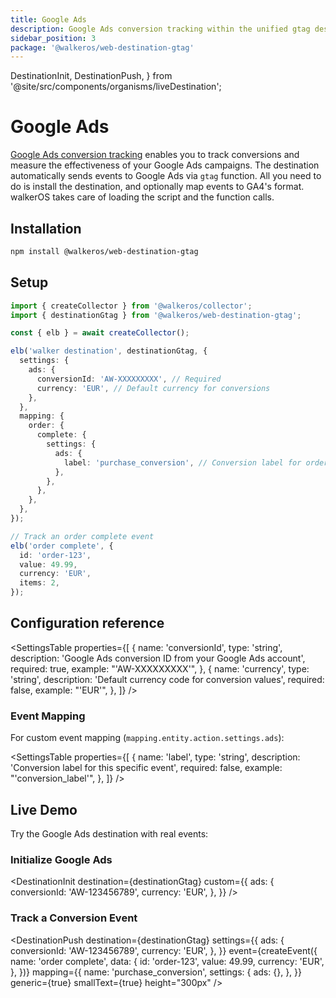 ```yaml
---
title: Google Ads
description: Google Ads conversion tracking within the unified gtag destination
sidebar_position: 3
package: '@walkeros/web-destination-gtag'
---
```


  DestinationInit,
  DestinationPush,
} from '@site/src/components/organisms/liveDestination';

# Google Ads

<PackageLink
  env="web"
  github="packages/web/destinations/gtag"
  npm="@walkeros/web-destination-gtag"
/>

[Google Ads conversion tracking](https://support.google.com/google-ads/answer/1722022?hl=en)
enables you to track conversions and measure the effectiveness of your Google
Ads campaigns. The destination automatically sends events to Google Ads via
`gtag` function. All you need to do is install the destination, and optionally
map events to GA4's format. walkerOS takes care of loading the script and the
function calls.

## Installation

```bash
npm install @walkeros/web-destination-gtag
```

## Setup

```typescript
import { createCollector } from '@walkeros/collector';
import { destinationGtag } from '@walkeros/web-destination-gtag';

const { elb } = await createCollector();

elb('walker destination', destinationGtag, {
  settings: {
    ads: {
      conversionId: 'AW-XXXXXXXXX', // Required
      currency: 'EUR', // Default currency for conversions
    },
  },
  mapping: {
    order: {
      complete: {
        settings: {
          ads: {
            label: 'purchase_conversion', // Conversion label for order complete
          },
        },
      },
    },
  },
});

// Track an order complete event
elb('order complete', {
  id: 'order-123',
  value: 49.99,
  currency: 'EUR',
  items: 2,
});
```

## Configuration reference

<SettingsTable
  properties={[
    {
      name: 'conversionId',
      type: 'string',
      description: 'Google Ads conversion ID from your Google Ads account',
      required: true,
      example: "'AW-XXXXXXXXX'",
    },
    {
      name: 'currency',
      type: 'string',
      description: 'Default currency code for conversion values',
      required: false,
      example: "'EUR'",
    },
  ]}
/>

### Event Mapping

For custom event mapping (`mapping.entity.action.settings.ads`):

<SettingsTable
  properties={[
    {
      name: 'label',
      type: 'string',
      description: 'Conversion label for this specific event',
      required: false,
      example: "'conversion_label'",
    },
  ]}
/>

## Live Demo

Try the Google Ads destination with real events:

### Initialize Google Ads

<DestinationInit
  destination={destinationGtag}
  custom={{
    ads: {
      conversionId: 'AW-123456789',
      currency: 'EUR',
    },
  }}
/>

### Track a Conversion Event

<DestinationPush
  destination={destinationGtag}
  settings={{
    ads: {
      conversionId: 'AW-123456789',
      currency: 'EUR',
    },
  }}
  event={createEvent({
    name: 'order complete',
    data: {
      id: 'order-123',
      value: 49.99,
      currency: 'EUR',
    },
  })}
  mapping={{
    name: 'purchase_conversion',
    settings: {
      ads: {},
    },
  }}
  generic={true}
  smallText={true}
  height="300px"
/>
